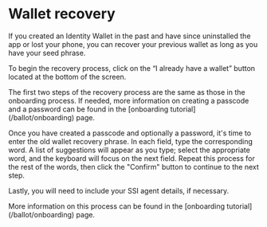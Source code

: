
# Wallet recovery

If you created an Identity Wallet in the past and have since uninstalled the app or lost your phone, you can recover your previous wallet as long as you have your seed phrase.

To begin the recovery process, click on the “I already have a wallet” button located at the bottom of the screen.

<Callout type="info">
  The first two steps of the recovery process are the same as those in the
  onboarding process. If needed, more information on creating a passcode and a
  password can be found in the [onboarding tutorial](/ballot/onboarding) page.
</Callout>

Once you have created a passcode and optionally a password, it's time to enter the old wallet recovery phrase. In each field, type the corresponding word. A list of suggestions will appear as you type; select the appropriate word, and the keyboard will focus on the next field. Repeat this process for the rest of the words, then click the "Confirm" button to continue to the next step.

Lastly, you will need to include your SSI agent details, if necessary.

<Callout type="info">
  More information on this process can be found in the [onboarding
  tutorial](/ballot/onboarding) page.
</Callout>